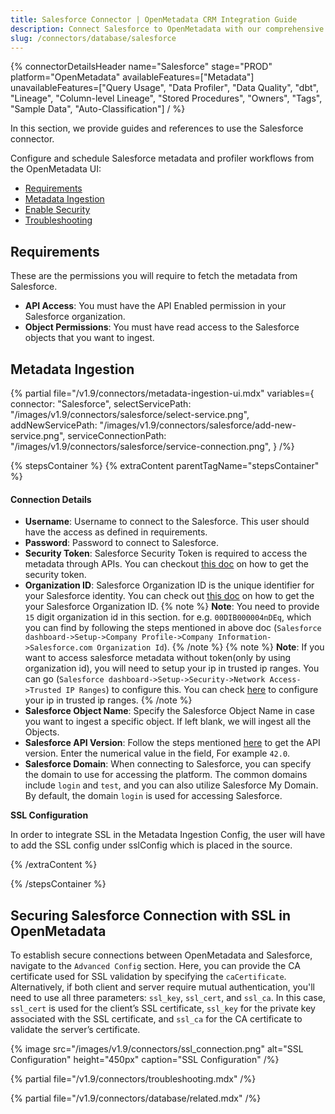 ```yaml
---
title: Salesforce Connector | OpenMetadata CRM Integration Guide
description: Connect Salesforce to OpenMetadata with our comprehensive database connector guide. Setup instructions, configuration tips, and metadata extraction made easy.
slug: /connectors/database/salesforce
---
```







{% connectorDetailsHeader
name="Salesforce"
stage="PROD"
platform="OpenMetadata"
availableFeatures=["Metadata"]
unavailableFeatures=["Query Usage", "Data Profiler", "Data Quality", "dbt", "Lineage", "Column-level Lineage", "Stored Procedures", "Owners", "Tags", "Sample Data", "Auto-Classification"]
/ %}


In this section, we provide guides and references to use the Salesforce connector.

Configure and schedule Salesforce metadata and profiler workflows from the OpenMetadata UI:

- [Requirements](#requirements)
- [Metadata Ingestion](#metadata-ingestion)
- [Enable Security](#securing-salesforce-connection-with-ssl-in-openmetadata)
- [Troubleshooting](/connectors/database/salesforce/troubleshooting)

<IngestionModeTiles yamlPath="/snippets/connectors/database/salesforce/yaml" />

## Requirements

These are the permissions you will require to fetch the metadata from Salesforce.

- **API Access**: You must have the API Enabled permission in your Salesforce organization.
- **Object Permissions**: You must have read access to the Salesforce objects that you want to ingest.

## Metadata Ingestion

{% partial 
  file="/v1.9/connectors/metadata-ingestion-ui.mdx" 
  variables={
    connector: "Salesforce", 
    selectServicePath: "/images/v1.9/connectors/salesforce/select-service.png",
    addNewServicePath: "/images/v1.9/connectors/salesforce/add-new-service.png",
    serviceConnectionPath: "/images/v1.9/connectors/salesforce/service-connection.png",
} 
/%}

{% stepsContainer %}
{% extraContent parentTagName="stepsContainer" %}

#### Connection Details

- **Username**: Username to connect to the Salesforce. This user should have the access as defined in requirements.
- **Password**: Password to connect to Salesforce.
- **Security Token**: Salesforce Security Token is required to access the metadata through APIs. You can checkout [this doc](https://help.salesforce.com/s/articleView?id=sf.user_security_token.htm&type=5) on how to get the security token.
- **Organization ID**: Salesforce Organization ID is the unique identifier for your Salesforce identity. You can check out [this doc](https://help.salesforce.com/s/articleView?id=000385215&type=1) on how to get the your Salesforce Organization ID.
  {% note %}
  **Note**: You need to provide `15` digit organization id in this section. for e.g. `00DIB000004nDEq`, which you can find by following the steps mentioned in above doc (`Salesforce dashboard->Setup->Company Profile->Company Information->Salesforce.com Organization Id`).
  {% /note %}
  {% note %}
  **Note**: If you want to access salesforce metadata without token(only by using organization id), you will need to setup your ip in trusted ip ranges. You can go (`Salesforce dashboard->Setup->Security->Network Access->Trusted IP Ranges`) to configure this. You can check [here](https://help.salesforce.com/s/articleView?id=sf.security_networkaccess.htm&type=5) to configure your ip in trusted ip ranges.
  {% /note %}
- **Salesforce Object Name**: Specify the Salesforce Object Name in case you want to ingest a specific object.  If left blank, we will ingest all the Objects.
- **Salesforce API Version**: Follow the steps mentioned [here](https://help.salesforce.com/s/articleView?id=000386929&type=1) to get the API version. Enter the numerical value in the field, For example `42.0`.
- **Salesforce Domain**: When connecting to Salesforce, you can specify the domain to use for accessing the platform. The common domains include `login` and `test`, and you can also utilize Salesforce My Domain.
By default, the domain `login` is used for accessing Salesforce.

**SSL Configuration**

In order to integrate SSL in the Metadata Ingestion Config, the user will have to add the SSL config under sslConfig which is placed in the source.

<AdvancedConfiguration />

{% /extraContent %}

<TestConnection />

<ConfigureIngestion />

<IngestionScheduleAndDeploy />

{% /stepsContainer %}

## Securing Salesforce Connection with SSL in OpenMetadata

To establish secure connections between OpenMetadata and Salesforce, navigate to the `Advanced Config` section. Here, you can provide the CA certificate used for SSL validation by specifying the `caCertificate`.  Alternatively, if both client and server require mutual authentication, you'll need to use all three parameters: `ssl_key`, `ssl_cert`, and `ssl_ca`. In this case, `ssl_cert` is used for the client’s SSL certificate, `ssl_key` for the private key associated with the SSL certificate, and `ssl_ca` for the CA certificate to validate the server’s certificate.

{% image
  src="/images/v1.9/connectors/ssl_connection.png"
  alt="SSL Configuration"
  height="450px"
  caption="SSL Configuration" /%}

{% partial file="/v1.9/connectors/troubleshooting.mdx" /%}

{% partial file="/v1.9/connectors/database/related.mdx" /%}
